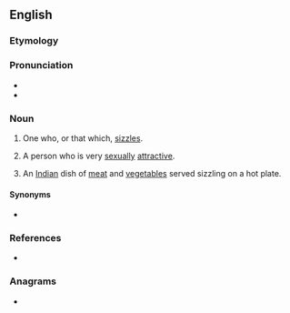 ==English==

===Etymology===
{{suffix|sizzle|er|lang=en}}

===Pronunciation===
* {{IPA|/ˈsɪzləɹ/|lang=en}}
* {{rhymes|ɪzlə(ɹ)|lang=en}}

===Noun===
{{en-noun}}

# One who, or that which, [[sizzle]]s.
# {{lb|en|slang}} A person who is very [[sexual]]ly [[attractive]].
# An [[Indian]] dish of [[meat]] and [[vegetable]]s served sizzling on a hot plate.

====Synonyms====
* {{l|en|scorcher}}

===References===
* {{R:Webster NCD 1967}}

===Anagrams===
* {{anagrams|en|rizzles}}